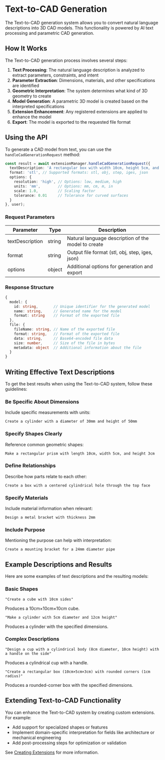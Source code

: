 # Text-to-CAD Generation

The Text-to-CAD generation system allows you to convert natural language descriptions into 3D CAD models. This functionality is powered by AI text processing and parametric CAD generation.

## How It Works

The Text-to-CAD generation process involves several steps:

1. **Text Processing**: The natural language description is analyzed to extract parameters, constraints, and intent
2. **Parameter Extraction**: Dimensions, materials, and other specifications are identified
3. **Geometric Interpretation**: The system determines what kind of 3D geometry to create
4. **Model Generation**: A parametric 3D model is created based on the interpreted specifications
5. **Extension Enhancement**: Any registered extensions are applied to enhance the model
6. **Export**: The model is exported to the requested file format

## Using the API

To generate a CAD model from text, you can use the `handleCadGenerationRequest` method:

```typescript
const result = await extensionManager.handleCadGenerationRequest({
  textDescription: 'A rectangular box with width 10cm, height 5cm, and depth 8cm',
  format: 'stl', // Supported formats: stl, obj, step, iges, json
  options: {
    resolution: 'high', // Options: low, medium, high
    units: 'mm',        // Options: mm, cm, m, in
    scale: 1.0,         // Scaling factor
    tolerance: 0.01     // Tolerance for curved surfaces
  }
}, user);
```

### Request Parameters

| Parameter | Type | Description |
|-----------|------|-------------|
| textDescription | string | Natural language description of the model to create |
| format | string | Output file format (stl, obj, step, iges, json) |
| options | object | Additional options for generation and export |

### Response Structure

```typescript
{
  model: {
    id: string,       // Unique identifier for the generated model
    name: string,     // Generated name for the model
    format: string    // Format of the exported file
  },
  file: {
    fileName: string, // Name of the exported file
    format: string,   // Format of the exported file
    data: string,     // Base64-encoded file data
    size: number,     // Size of the file in bytes
    metadata: object  // Additional information about the file
  }
}
```

## Writing Effective Text Descriptions

To get the best results when using the Text-to-CAD system, follow these guidelines:

### Be Specific About Dimensions

Include specific measurements with units:

```
Create a cylinder with a diameter of 30mm and height of 50mm
```

### Specify Shapes Clearly

Reference common geometric shapes:

```
Make a rectangular prism with length 10cm, width 5cm, and height 3cm
```

### Define Relationships

Describe how parts relate to each other:

```
Create a box with a centered cylindrical hole through the top face
```

### Specify Materials

Include material information when relevant:

```
Design a metal bracket with thickness 2mm
```

### Include Purpose

Mentioning the purpose can help with interpretation:

```
Create a mounting bracket for a 24mm diameter pipe
```

## Example Descriptions and Results

Here are some examples of text descriptions and the resulting models:

### Basic Shapes

```
"Create a cube with 10cm sides"
```

Produces a 10cm×10cm×10cm cube.

```
"Make a cylinder with 5cm diameter and 12cm height"
```

Produces a cylinder with the specified dimensions.

### Complex Descriptions

```
"Design a cup with a cylindrical body (8cm diameter, 10cm height) with a handle on the side"
```

Produces a cylindrical cup with a handle.

```
"Create a rectangular box (10cm×5cm×3cm) with rounded corners (1cm radius)"
```

Produces a rounded-corner box with the specified dimensions.

## Extending Text-to-CAD Functionality

You can enhance the Text-to-CAD system by creating custom extensions. For example:

- Add support for specialized shapes or features
- Implement domain-specific interpretation for fields like architecture or mechanical engineering
- Add post-processing steps for optimization or validation

See [Creating Extensions](./creating-extensions.md) for more information.
